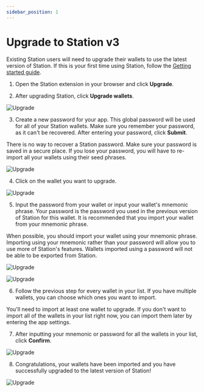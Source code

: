 ```yaml
---
sidebar_position: 1
---
```



# Upgrade to Station v3

Existing Station users will need to upgrade their wallets to use the latest version of Station. If this is your first time using Station, follow the [Getting started guide](./get-started).  

1. Open the Station extension in your browser and click **Upgrade**. 

2. After upgrading Station, click **Upgrade wallets**.


<img
    className="readme-img-sm"
    src="/img/screens/upgrade/upgrade-1.png"
    alt="Upgrade"
/>

3. Create a new password for your app. This global password will be used for all of your Station wallets. Make sure you remember your password, as it can't be recovered. After entering your password, click **Submit**.

<Admonition type="danger" title="Secure your password">

There is no way to recover a Station password. Make sure your password is saved in a secure place. If you lose your password, you will have to re-import all your wallets using their seed phrases. 

</Admonition>

<img
    className="readme-img-md"
    src="/img/screens/upgrade/upgrade-2.png"
    alt="Upgrade"
/>

4. Click on the wallet you want to upgrade. 

<img
    className="readme-img-md"
    src="/img/screens/upgrade/upgrade-3.png"
    alt="Upgrade"
/>

5. Input the password from your wallet or input your wallet's mnemonic phrase. Your password is the password you used in the previous version of Station for this wallet. It is recommended that you import your wallet from your mnemonic phrase. 


<Admonition type="tip" icon="💾" title="Import from mnemonic">

When possible, you should import your wallet using your mnemonic phrase. Importing using your mnemonic rather than your password will allow you to use more of Station's features. Wallets imported using a password will not be able to be exported from Station. 

</Admonition>

<img
    className="readme-img-md"
    src="/img/screens/upgrade/upgrade-4.png"
    alt="Upgrade"
/>

<img
    className="readme-img-md"
    src="/img/screens/upgrade/upgrade-5.png"
    alt="Upgrade"
/>


6. Follow the previous step for every wallet in your list. If you have multiple wallets, you can choose which ones you want to import. 


<Admonition type="tip" icon="🛰️" title="Importing after upgrade">

You'll need to import at least one wallet to upgrade. If you don't want to import all of the wallets in your list right now, you can import them later by entering the app settings. 

</Admonition>


7. After inputting your mnemonic or password for all the wallets in your list, click **Confirm**. 

<img
    className="readme-img-md"
    src="/img/screens/upgrade/upgrade-6.png"
    alt="Upgrade"
/>

8. Congratulations, your wallets have been imported and you have successfully upgraded to the latest version of Station!

<img
    className="readme-img-md"
    src="/img/screens/upgrade/upgrade-7.png"
    alt="Upgrade"
/>

